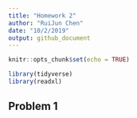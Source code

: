 ```yaml
---
title: "Homework 2"
author: "RuiJun Chen"
date: "10/2/2019"
output: github_document
---
```


```r
knitr::opts_chunk$set(echo = TRUE)

library(tidyverse)
library(readxl)
```

## Problem 1

